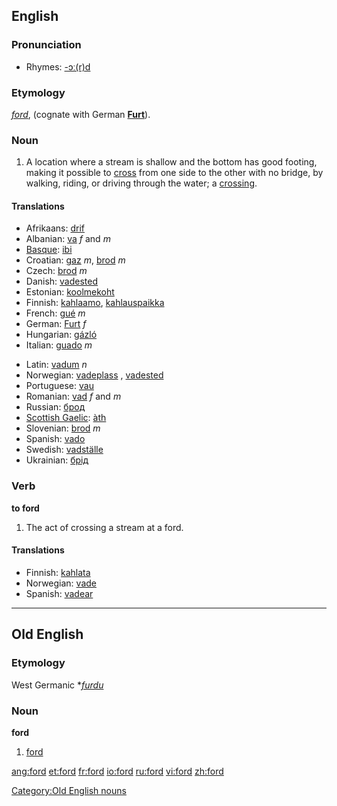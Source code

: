 {{see|Ford|FORD}}
{{wikipediapl}}
==English==

===Pronunciation===
*Rhymes: [[Rhymes:English:-ɔː(r)d|-ɔː(r)d]]

===Etymology===
{{OE.}} ''[[#Old English|ford]]'', (cognate with German '''[[Furt]]''').

===Noun===
{{en-noun}}

# A location where a stream is shallow and the bottom has good footing, making it possible to [[cross]] from one side to the other with no bridge, by walking, riding, or driving through the water; a [[crossing]].

====Translations====
{{top}}
*Afrikaans: [[drif]]
*Albanian: [[va]] ''f'' and ''m''
*[[Basque]]: [[ibi]]
*Croatian: [[gaz]] ''m'', [[brod]] ''m''
*Czech: [[brod]] ''m''
*Danish: [[vadested#Danish|vadested]] {{n}}
*Estonian: [[koolmekoht]]
*Finnish: [[kahlaamo]], [[kahlauspaikka]]
*French: [[gué]] ''m''
*German: [[Furt]] ''f''
*Hungarian: [[gázló]]
*Italian: [[guado]] ''m''
{{mid}}
*Latin: [[vadum]] ''n''
*Norwegian: [[vadeplass]] {{m}}, [[vadested#Norwegian|vadested]] {{n}}
*Portuguese: [[vau]]
*Romanian: [[vad]] ''f'' and ''m''
*Russian: [[брод]]
*[[Scottish Gaelic]]: [[àth]] {{m}}
*Slovenian: [[brod]] ''m''
*Spanish: [[vado]] {{m}}
*Swedish: [[vadställe]] {{n}}
*Ukrainian: [[брід]]
{{bottom}}

===Verb===
'''to ford'''

# The act of crossing a stream at a ford.

====Translations====
*Finnish: [[kahlata]]
*Norwegian: [[vade]]
*Spanish: [[vadear]]

----

==Old English==

===Etymology===
West Germanic *''[[furdu]]''

===Noun===
'''ford''' {{m}}

# [[#Noun|ford]]

[[Category:Old English nouns]]

[[ang:ford]]
[[et:ford]]
[[fr:ford]]
[[io:ford]]
[[ru:ford]]
[[vi:ford]]
[[zh:ford]]